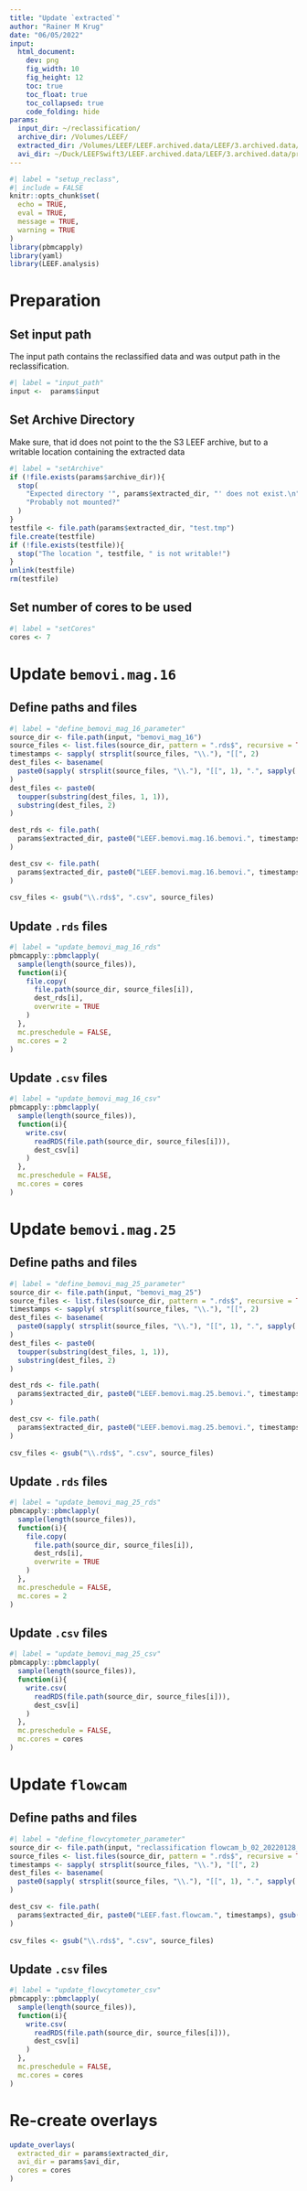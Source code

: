 ```yaml
---
title: "Update `extracted`"
author: "Rainer M Krug"
date: "06/05/2022"
input:
  html_document:
    dev: png
    fig_width: 10
    fig_height: 12
    toc: true
    toc_float: true
    toc_collapsed: true
    code_folding: hide
params:
  input_dir: ~/reclassification/
  archive_dir: /Volumes/LEEF/
  extracted_dir: /Volumes/LEEF/LEEF.archived.data/LEEF/3.archived.data/extracted/
  avi_dir: ~/Duck/LEEFSwift3/LEEF.archived.data/LEEF/3.archived.data/pre_processed
---
```


```r
#| label = "setup_reclass",
#| include = FALSE
knitr::opts_chunk$set(
  echo = TRUE,
  eval = TRUE,
  message = TRUE,
  warning = TRUE
)
library(pbmcapply)
library(yaml)
library(LEEF.analysis)
```

# Preparation
## Set input path 
The input path contains the reclassified data and was output path in the reclassification.
```r
#| label = "input_path"
input <-  params$input
```

## Set Archive Directory
Make sure, that id does not point to the the S3 LEEF archive, but to a writable location containing the extracted data

```r
#| label = "setArchive"
if (!file.exists(params$archive_dir)){
  stop(
    "Expected directory '", params$extracted_dir, "' does not exist.\n",
    "Probably not mounted?" 
  )
}
testfile <- file.path(params$extracted_dir, "test.tmp")
file.create(testfile)
if (!file.exists(testfile)){
  stop("The location ", testfile, " is not writable!")
}
unlink(testfile)
rm(testfile)
```

## Set number of cores to be used
```r
#| label = "setCores"
cores <- 7
```

# Update `bemovi.mag.16`

## Define paths and files
```r
#| label = "define_bemovi_mag_16_parameter"
source_dir <- file.path(input, "bemovi_mag_16")
source_files <- list.files(source_dir, pattern = ".rds$", recursive = TRUE)
timestamps <- sapply( strsplit(source_files, "\\."), "[[", 2)
dest_files <- basename(
  paste0(sapply( strsplit(source_files, "\\."), "[[", 1), ".", sapply( strsplit(source_files, "\\."), "[[", 3))
)
dest_files <- paste0(
  toupper(substring(dest_files, 1, 1)), 
  substring(dest_files, 2)
)

dest_rds <- file.path(
  params$extracted_dir, paste0("LEEF.bemovi.mag.16.bemovi.", timestamps), "5 - merged data", dest_files
)

dest_csv <- file.path(
  params$extracted_dir, paste0("LEEF.bemovi.mag.16.bemovi.", timestamps), gsub( "\\.rds$", ".csv", dest_files)
)
  
csv_files <- gsub("\\.rds$", ".csv", source_files)
```

## Update `.rds` files
```r
#| label = "update_bemovi_mag_16_rds"
pbmcapply::pbmclapply(
  sample(length(source_files)),
  function(i){
    file.copy(
      file.path(source_dir, source_files[i]),
      dest_rds[i],
      overwrite = TRUE
    )
  }, 
  mc.preschedule = FALSE,
  mc.cores = 2
)
```

## Update `.csv` files

```r
#| label = "update_bemovi_mag_16_csv"
pbmcapply::pbmclapply(
  sample(length(source_files)),
  function(i){
    write.csv(
      readRDS(file.path(source_dir, source_files[i])),
      dest_csv[i]
    )
  }, 
  mc.preschedule = FALSE,
  mc.cores = cores
)
```



# Update `bemovi.mag.25`

## Define paths and files
```r
#| label = "define_bemovi_mag_25_parameter"
source_dir <- file.path(input, "bemovi_mag_25")
source_files <- list.files(source_dir, pattern = ".rds$", recursive = TRUE)
timestamps <- sapply( strsplit(source_files, "\\."), "[[", 2)
dest_files <- basename(
  paste0(sapply( strsplit(source_files, "\\."), "[[", 1), ".", sapply( strsplit(source_files, "\\."), "[[", 3))
)
dest_files <- paste0(
  toupper(substring(dest_files, 1, 1)), 
  substring(dest_files, 2)
)

dest_rds <- file.path(
  params$extracted_dir, paste0("LEEF.bemovi.mag.25.bemovi.", timestamps), "5 - merged data", dest_files
)

dest_csv <- file.path(
  params$extracted_dir, paste0("LEEF.bemovi.mag.25.bemovi.", timestamps), gsub( "\\.rds$", ".csv", dest_files)
)
  
csv_files <- gsub("\\.rds$", ".csv", source_files)
```

## Update `.rds` files
```r
#| label = "update_bemovi_mag_25_rds"
pbmcapply::pbmclapply(
  sample(length(source_files)),
  function(i){
    file.copy(
      file.path(source_dir, source_files[i]),
      dest_rds[i],
      overwrite = TRUE
    )
  }, 
  mc.preschedule = FALSE,
  mc.cores = 2
)
```

## Update `.csv` files

```r
#| label = "update_bemovi_mag_25_csv"
pbmcapply::pbmclapply(
  sample(length(source_files)),
  function(i){
    write.csv(
      readRDS(file.path(source_dir, source_files[i])),
      dest_csv[i]
    )
  }, 
  mc.preschedule = FALSE,
  mc.cores = cores
)
```

# Update `flowcam`
## Define paths and files
```r
#| label = "define_flowcytometer_parameter"
source_dir <- file.path(input, "reclassification flowcam_b_02_20220128_30000000", "flowcam_b_02_20220128_30000000")
source_files <- list.files(source_dir, pattern = ".rds$", recursive = TRUE)
timestamps <- sapply( strsplit(source_files, "\\."), "[[", 2)
dest_files <- basename(
  paste0(sapply( strsplit(source_files, "\\."), "[[", 1), ".", sapply( strsplit(source_files, "\\."), "[[", 3))
)

dest_csv <- file.path(
  params$extracted_dir, paste0("LEEF.fast.flowcam.", timestamps), gsub( "\\.rds$", ".csv", dest_files)
)
  
csv_files <- gsub("\\.rds$", ".csv", source_files)
```

## Update `.csv` files

```r
#| label = "update_flowcytometer_csv"
pbmcapply::pbmclapply(
  sample(length(source_files)),
  function(i){
    write.csv(
      readRDS(file.path(source_dir, source_files[i])),
      dest_csv[i]
    )
  }, 
  mc.preschedule = FALSE,
  mc.cores = cores
)
```


# Re-create overlays


```r
update_overlays(
  extracted_dir = params$extracted_dir, 
  avi_dir = params$avi_dir, 
  cores = cores
)
```

